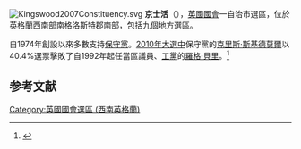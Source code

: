 [[File:Kingswood2007Constituency.svg|right]]
'''京士活'''（{{lang-en|Kingswood}}），[[英國|英國]][[英國國會|國會]]一自治市選區，位於[[英格蘭|英格蘭]][[西南英格蘭|西南部]][[南格洛斯特郡|南格洛斯特郡]]南部，包括九個地方選區。

自1974年創設以來多數支持[[保守黨_(英國)|保守黨]]。[[2010年英國大選|2010年大選中]]保守黨的[[克里斯·斯基德莫爾|克里斯·斯基德莫爾]]以40.4%選票擊敗了自1992年起任當區議員、[[工黨_(英國)|工黨]]的[[羅格·貝里|羅格·貝里]]。<ref name="">{{cite news
|publisher=[[英國廣播公司|英國廣播公司]]
|date=2010年5月7日
|title=Election 2010/Constituency/Kingswood
|url=http://news.bbc.co.uk/2/shared/election2010/results/constituency/c47.stm
|accessdate=2010年10月28日
|archive-date=2010年5月10日
|archive-url=https://web.archive.org/web/20100510042935/http://news.bbc.co.uk/2/shared/election2010/results/constituency/c47.stm
|dead-url=no
}}</ref>
==参考文献==
<div class="references-small">
<references></references>
</div>

{{DEFAULTSORT:Kingswood (Uk Parliament Constituency)}}
[[Category:英國國會選區_(西南英格蘭)|Category:英國國會選區 (西南英格蘭)]]